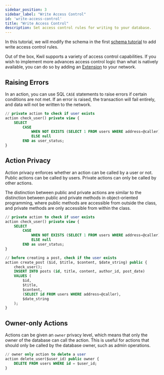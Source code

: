 ```yaml
---
sidebar_position: 3
sidebar_label: "Write Access Control"
id: 'write-access-control'
title: "Write Access Control"
description: Set access control rules for writing to your database.
---
```


In this tutorial, we will modify the schema in the first [schema tutorial](/docs/getting-started/create-a-database) to add write access control rules.

Out of the box, Kwil supports a variety of access control capabilities. If you wish to implement more advances access control logic than what is natively available, you can do so by adding an [Extension](/docs/extensions/introduction) to your network.

## Raising Errors

In an action, you can use SQL `CASE` statements to raise errors if certain conditions are not met. If an error is raised, the transaction will fail entirely, and data will not be written to the network.

```sql title="social_media.kf"
// private action to check if user exists
action check_user() private view {
    SELECT
        CASE
            WHEN NOT EXISTS (SELECT 1 FROM users WHERE address=@caller) THEN ERROR('User does not exist')
            ELSE null
        END as user_status;
}
```


## Action Privacy

Action privacy enforces whether an action can be called by a user or not. Public actions can be called by users. Private actions can only be called by other actions.

The distinction between public and private actions are similar to the distinction between public and private methods in object-oriented programming, where public methods are accessible from outside the class, and private methods are only accessible from within the class.

```sql title="social_media.kf"
// private action to check if user exists
action check_user() private view {
    SELECT
        CASE
            WHEN NOT EXISTS (SELECT 1 FROM users WHERE address=@caller) THEN ERROR('User does not exist')
            ELSE null
        END as user_status;
}

// before creating a post, check if the user exists
action create_post ($id, $title, $content, $date_string) public {
    check_user();
    INSERT INTO posts (id, title, content, author_id, post_date)
    VALUES (
        $id, 
        $title, 
        $content,
        (SELECT id FROM users WHERE address=@caller), 
        $date_string
    );
}
```

## Owner-only Actions

Actions can be given an `owner` privacy level, which means that only the owner of the database can call the action. This is useful for actions that should only be called by the database owner, such as admin operations.

```sql title="social_media.kf"
// owner only action to delete a user
action delete_user($user_id) public owner {
    DELETE FROM users WHERE id = $user_id;
}
```

